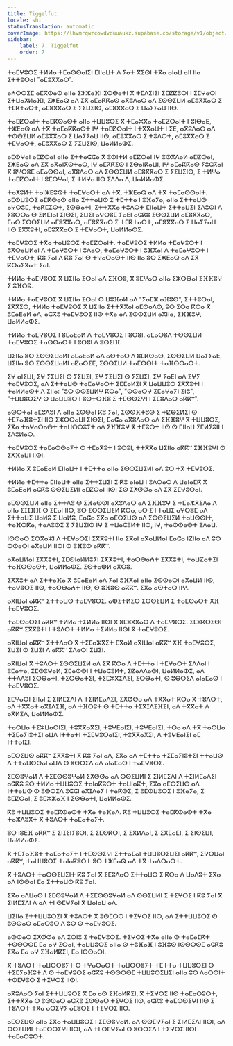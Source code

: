 ```yaml
---
title: Tiggelfut
locale: shi
statusTranslation: automatic
coverImage: https://lhvmrqwrcowdvduuaukz.supabase.co/storage/v1/object/public/strapi-uploads/small_cover-educacion-fundamental.webp-2d51a7828a2b1309555be27f7e2a61a0.webp
sidebar:
    label: 7. Tiggelfut
    order: 7
---
```

ⵜⴰⵎⵖⵓⵔⵉ ⵜⵍⵍⴰ ⵜⵎⴰⵙⵙⴰⵏⵉⵏ ⵎⵏⵏⴰⵡⵜ ⴷ ⵢⴰⵜ ⴳⵉⵙⵏ ⵜⴳⴰ ⴰⵏⴰⵡ ⴰⵏⵏ ⵏⵏⴰ ⵉⵜⵜⵓⵔⴰⵏ "ⴰⵎⵓⴳⴳⴰⵔ".

ⴰⵄⵔⵔⵉⵎ ⴰⵎⴽⵙⴰⵙ ⴰⵏⵏⴰ ⵉⵣⵣⴰⴼⵏ ⵉⵙⴱⴰⵜⵏ ⴳ ⵜⵎⴷⵉⵏⵉⵏ ⵉⵎⵇⵇⵓⵔⵏ ⵏ ⵉⵎⵖⴰⵔⵏ ⵉⵜⵡⴰⵅⵍⴰⴼⵏ, ⵉⵥⴹⴰⵕ ⴰⴷ ⵉⴳ ⴰⵎⴰⴽⴽⴰⵙ ⴰⴳⵓⴷⴰⵔ ⴰⴷ ⵉⵙⵙⵉⵡⵍ ⴰⵎⵓⴳⴳⴰⵔ ⵉ ⵜⵎⴽⵜⴰⵔⵜ, ⴰⵎⵓⴳⴳⴰⵔ ⵉ ⵢⵉⵡⵉⵏⵙ, ⴰⵎⵓⴳⴳⴰⵔ ⵉ ⵡⴰⵢⵢⴰⵡ ⵏⵏⵙ.

ⵜⴰⵎⵇⵔⴰⵏⵜ ⵜⴰⵎⴽⵙⴰⵙⵜ ⴰⵏⵏⴰ ⵜⵡⵡⵓⵔⵉ ⴳ ⵜⵎⴰⵣⴳⴰ ⵜⴰⵎⵇⵔⴰⵏⵜ ⵏ ⵓⵏⴱⴰⴹ, ⵜⵥⴹⴰⵕ ⴰⴷ ⵜⴳ ⵜⴰⵎⴰⴽⴽⴰⵙⵜ ⵏⵖ ⵜⴰⵎⵇⵔⴰⵏⵜ ⵏ ⵜⴳⴳⴰⵡⵜ ⵏ ⵉⴹ, ⴰⴳⵓⴷⴰⵔ ⴰⴷ ⵜⵙⵙⵉⵡⵍ ⴰⵎⵓⴳⴳⴰⵔ ⵉ ⵡⴰⵢⵢⴰⵡ ⵏⵏⵙ, ⴰⵎⵓⴳⴳⴰⵔ ⵉ ⵜⵓⴷⵔⵜ, ⴰⵎⵓⴳⴳⴰⵔ ⵉ ⵜⵎⵖⴰⵔⵜ, ⴰⵎⵓⴳⴳⴰⵔ ⵉ ⵢⵉⵡⵉⵏⵙ, ⵡⴰⵍⵍⴰⵀⵉ.

ⴰⵎⵙⵖⴰⵏ ⴰⵎⵇⵔⴰⵏ ⴰⵏⵏⴰ ⵉⵜⵜⴰⵛⵛⴰ ⴳ ⵓⵙⵏⵜⵍ ⴰⵎⵇⵔⴰⵏ ⵏⵖ ⵓⵙⴳⴷⴰⵍ ⴰⵎⵇⵔⴰⵏ, ⵉⵥⴹⴰⵕ ⴰⴷ ⵉⴳ ⴰⴳⴰⵏⴳⵙⵜⴰⵔ, ⵏⵖ ⴰⵎⴽⴽⵉⵙ ⵏ ⵉⴱⴰⵏⴽⴰⵡⵏ, ⵏⵖ ⴰⵎⴰⴽⴽⴰⵙ ⵢⵓⵛⴽⴰⵏ ⴳ ⵓⵖⵔⵓⵎ ⴰⵎⴰⵙⵙⴰⵏ, ⴰⴳⵓⴷⴰⵔ ⴰⴷ ⵉⵙⵙⵉⵡⵍ ⴰⵎⵓⴳⴳⴰⵔ ⵉ ⵢⵉⵡⵉⵏⵙ, ⵉ ⵜⵍⵖⴰ ⵜⴰⵎⵇⵔⴰⵏⵜ ⵏ ⵓⵎⵙⵖⴰⵏ, ⵉ ⵜⵍⵖⴰ ⵏⵏⵙ ⵉⴷⴷⴰ ⴷ, ⵡⴰⵍⵍⴰⵀⵉ.

ⵜⴰⵅⵓⵍⵜ ⵜⴰⵏⵥⴹⵓⵕⵜ ⵜⴰⵎⵖⴰⵔⵜ ⴰⴷ ⵜⴳ, ⵜⵥⴹⴰⵕ ⴰⴷ ⵜⴳ ⵜⴰⵎⴰⵙⵙⴰⵏⵜ. ⴰⵎⵙⵡⵓⵔⵉ ⴰⵎⴽⵙⴰⵙ ⴰⵏⵏⴰ ⵉⵜⵜⴰⵡⵙ ⵉ ⵜⵎⵜⵜⴰ ⵏ ⵓⴼⴰⵢⴰ, ⴰⵏⵏⴰ ⵉⵜⵜⴰⵡⵙ ⴰⵖⵔⵓⵎ, ⵜⴰⴽⵎⵉⵙⵜ, ⵉⵙⴱⴰⵜⵏ, ⵉⵜⵜⴳⴳⴰ ⵜⵓⴷⵔⵜ ⵎⵏⵏⴰⵡⵜ ⵉⵜⵜⴰⵡⵉⵏ ⵉⴷⵓⵙⵏ ⴷ ⵢⵓⵔⵔⴰ ⵙ ⵉⵍⵎⵏⴰⵏ ⵉⵏⵙⵉⵏ, ⵉⵡⵉⵏ ⴰⵖⵔⵓⵎ ⵢⴰⴹⵏ ⴰⵛⴽⵓ ⵉⵙⵙⵉⵡⵍ ⴰⵎⵓⴳⴳⴰⵔ, ⵎⴰⵙ ⵉⵙⵙⵉⵡⵍ ⴰⵎⵓⴳⴳⴰⵔ, ⴰⵎⵓⴳⴳⴰⵔ ⵉ ⵜⵎⴽⵜⴰⵔⵜ, ⴰⵎⵓⴳⴳⴰⵔ ⵉ ⵡⴰⵢⵢⴰⵡ ⵏⵏⵙ ⵉⴳⴳⵓⵜⵏ, ⴰⵎⵓⴳⴳⴰⵔ ⵉ ⵜⵎⵖⴰⵔⵜ, ⵡⴰⵍⵍⴰⵀⵉ.

ⵜⴰⵎⵖⵓⵔⵉ ⵜⴳⴰ ⵜⴰⵡⵓⵔⵉ ⵜⴰⵎⵇⵔⴰⵏⵜ. ⵜⴰⵎⵖⵓⵔⵉ ⵜⵍⵍⴰ ⵜⵎⴰⵖⵓⵔⵜ ⵏ ⵓⴳⵔⴰⵡⵍⴰⵏ ⴷ ⵜⵎⴰⵖⵓⵔⵜ ⵏ ⵓⴷⴰⵔ, ⵜⴰⵎⴰⵖⵓⵔⵜ ⵏ ⵓⴼⴳⴰⵏ ⴷ ⵜⴰⵎⴰⵖⵓⵔⵜ ⵏ ⵜⵎⵖⴰⵔⵜ, ⴽⵓ ⵢⴰⵏ ⴷ ⴽⵓ ⵢⴰⵏ ⵙ ⵜⵖⴰⵔⴰⵙⵜ ⵏⵏⵙ ⵏⵏⴰ ⵓⵔ ⵉⵥⴹⴰⵕ ⴰⴷ ⵉⴳ ⴽⵔⴰⵢⴳⴰⵜ ⵢⴰⵏ.

ⵜⵍⵍⴰ ⵜⴰⵎⵖⵓⵔⵉ ⴳ ⵡⵉⵏⵏⴰ ⵉⵔⴰⵏ ⴰⴷ ⵉⴼⵔⵓ, ⴳ ⵓⵎⵖⴰⵔ ⴰⵏⵏⴰ ⵉⵣⵔⴱⴰⵏ ⵉⴼⴼⵓⵖ ⵉ ⵓⴼⵔⵓ.

ⵜⵍⵍⴰ ⵜⴰⵎⵖⵓⵔⵉ ⴳ ⵡⵉⵏⵏⴰ ⵉⵔⴰⵏ ⵙ ⵡⵓⴼⴰⵍ ⴰⴷ "ⵢⴰⵎⵥ ⴰⴼⵓⵙ", ⵉⵜⵜⵓⵔⴰⵏ, ⵉⴳⴳⵉⵔ, ⵜⵍⵍⴰ ⵜⴰⵎⵖⵓⵔⵉ ⴳ ⵡⵉⵏⵏⴰ ⵉⵜⵜⴳⴳⴰⵏ ⴰⵎⵙⴰⴷⵙ, ⵓⵔ ⵉⵔⴰ ⴽⵔⴰ ⴳ ⵓⵎⴰⴹⴰⵍ ⴰⴷ, ⴰⵛⴽⵓ ⵜⴰⵎⵖⵓⵔⵉ ⵏⵏⵙ ⵜⴳⴰ ⴰⴷ ⵉⵙⵙⵉⵡⵍ ⴰⴳⵏⵏⴰ, ⵉⴼⴼⵓⵖ, ⵡⴰⵍⵍⴰⵀⵉ.

ⵜⵍⵍⴰ ⵜⴰⵎⵖⵓⵔⵉ ⵏ ⵓⵎⴰⴹⴰⵍ ⴷ ⵜⴰⵎⵖⵓⵔⵉ ⵏ ⵓⵔⵓⵏ. ⴰⵎⴰⵔⵓⴷ ⵜⵙⵙⵉⵡⵍ ⵜⴰⵎⵖⵓⵔⵉ ⵜⴰⵙⵙⴰⵔⵜ ⵏ ⵓⵔⵓⵏ ⴷ ⵓⵙⵉⵏⴼ.

ⵡⵉⵏⵏⴰ ⵓⵔ ⵉⵙⵙⵉⵡⴰⵍⵏ ⴰⵎⴰⴹⴰⵍ ⴰⴷ ⴰⵙⵜⴰⵔ ⴷ ⵓⵎⴽⵙⴰⵙ, ⵉⵙⵙⵉⵡⵍ ⵡⴰⵢⵢⴰⴹ, ⵡⵉⵏⵏⴰ ⵓⵔ ⵉⵙⵙⵉⵡⴰⵍⵏ ⴰⵇⴰⵔⵉⴹ, ⵉⵙⵙⵉⵡⵍ ⵜⴰⵎⵙⵙⵏⵜ ⵜⴰⴼⵙⵙⴰⵙⵜ.

ⵉⵖ ⴰⵏⵉⵡⵏ, ⵉⵖ ⵢⵉⵡⵉⵏ ⵙ ⵢⵉⵡⵉⵏ, ⵉⵖ ⵢⵉⵡⵉⵏ ⵙ ⵢⵉⵡⵉⵏ, ⵉⵖ ⵢⴰⴹⵏ ⴰⴷ ⵉⵖⵢ ⵜⴰⵎⵖⵓⵔⵉ, ⴰⴷ ⵉⵜⵜⴰⵡⵙ ⵜⴰⵎⴰⵖⴰⵔⵜ ⵉⵎⵎⴰⵍⵉⵏ ⴳ ⵡⴰⵡⵡⵓⵔ ⵉⴳⴳⵓⵜⵏ ⵏ ⵜⴰⵍⵍⴰⵙⵜ ⴷ ⵉⵏⵏⴰ: "ⵓⵔ ⵙⵙⵉⵡⵍⵖ ⴽⵔⴰ", "ⵙⵙⴰⵔⵖ ⵉⵎⴰⵖⴰⵢⵏ ⵉⵏⵓ", "ⵜⵡⵡⵓⵔⵉⵖ ⵙ ⵡⴰⵡⵡⵓⵔ ⵏ ⵓⵙⵜⵔⴼⵓ ⵉ ⵜⵎⵙⵙⵉⵖⵏ ⵏ ⵉⵎⵓⴷⴰⵔ ⴰⴽⴽⵯ".

ⴰⵙⵔⵜⴰⵏ ⴰⵎⵓⴷⵓⵏ ⴷ ⴰⵏⵏⴰ ⵉⵙⵙⴰⵏ ⴽⵓ ⵢⴰⵏ, ⵉⵙⵙⴼⵜⵓⵙ ⵉ ⵜⵇⴱⵉⵍⵉⵏ ⵙ ⵜⵎⵢⴰⴼⵓⵜⵉⵏ ⵏⵏⵙ ⵉⵣⵔⵔⴰⵡⵏ ⵉⵏⵙⵉⵏ, ⵎⴰⵛⴰ ⴰⴳⵓⴷⴰⵔ ⴰⴷ ⵉⴼⴼⵓⵖ ⴳ ⵜⵡⵡⵓⵔⵉ, ⵉⴳⴰ ⵜⴰⵖⴰⵔⴰⵙⵜ ⵜⴰⵡⵔⵔⵓⵢⵜ ⴰⴷ ⵉⴼⴼⵓⵖ ⴳ ⵜⵎⵓⵔⵜ ⵏⵏⵙ ⵙ ⵎⵏⵏⴰⵡ ⵉⵎⵍⵢⵓⵏⵏ ⵏ ⵉⴷⵓⵍⴰⵔ.

ⵜⴰⵎⵖⵓⵔⵉ ⵜⴰⵎⴰⵙⵙⴰⵢⵜ ⵙ ⵜⵎⴰⴳⵓⵜ ⵏ ⵓⵔⵓⵏ, ⵜⵜⴳⴳⴰ ⵡⵉⵏⵏⴰ ⴰⴽⴽⵯ ⵉⴼⴼⵓⵖⵏ ⵙ ⵉⵅⴼⴰⵡⵏ ⵏⵏⵙⵏ.

ⵜⵍⵍⴰ ⴳ ⵓⵎⴰⴹⴰⵍ ⵎⵏⵏⴰⵡⵜ ⵏ ⵜⵎⵜⵜⴰ ⴰⵏⵏⴰ ⵉⵙⵙⵉⵡⵉⵍⵏ ⴰⴷ ⵓⵔ ⵜⴳ ⵜⵎⵖⵓⵔⵉ.

ⵜⵍⵍⴰ ⵜⵎⵜⵜⴰ ⵎⵏⵏⴰⵡⵜ ⴰⵏⵏⴰ ⵉⵜⵜⵉⵡⵉⵏ ⵉ ⴽⵓ ⴰⵏⴰⵡ ⵏ ⵓⴷⵔⴰⵔ ⴷ ⵡⴰⵏⴰⵎⴽ ⴳ ⵓⵎⴰⴹⴰⵍ ⴰⵛⴽⵓ ⵙⵙⵉⵡⵉⵍⵏ ⴰⵎⵇⵔⴰⵏ ⵏⵏⵙⵏ ⵉⵙ ⵉⵅⵚⵚⴰ ⴰⴷ ⵉⴳ ⵉⵎⵖⵓⵔⴰⵏ.

ⴰⵎⵙⵙⵉⵡⵍ ⴰⵏⵏⴰ ⵉⵜⵜⴷⵓ ⵙ ⵉⴼⴰⵙⵙⵏ ⴰⴳⵓⴷⴰⵔ ⴰⴷ ⵉⴼⴼⵓⵖ ⵉ ⵜⵎⴰⵣⴳⵉⴷⴰ ⴷ ⴰⵏⵏⴰ ⵉⵊⵊⴼⴼ ⵙ ⵉⵎⴰⵏ ⵏⵏⵙ, ⵓⵔ ⵉⵙⵙⵉⵡⵉⵍ ⴽⵔⴰ, ⴰⵔ ⵉⵜⵜⴰⵡⵉ ⴰⵖⵔⵓⵎ ⴰⴷ ⵉⵜⵜⴰⵡⵉ ⵡⴰⵍⵓ ⵉ ⵡⴰⵍⵓ, ⵎⴰⵛⴰ ⵉⴳⴰ ⴰⵎⵔⵉⵡⵙ ⴰⴷ ⵉⵙⵙⵉⵡⵉⵍ ⵜⴰⵡⵙⵙⵏⵜ, ⵜⴰⴼⵔⴽⴰ, ⵜⴰⴷⵓⵙⵉ ⵉ ⵢⵉⵡⵉⵏⵙ ⵏⵖ ⵉ ⵜⵡⴰⵛⵓⵍⵜ ⵏⵏⵙ, ⵏⵖ, ⵜⴰⵙⵙⴰⵙⵜ ⵉⴷⴰⵡ.

ⵏⵙⵙⴰⵔ ⵉⵔⴳⴰⵣⵏ ⴷ ⵜⵎⵖⴰⵔⵉⵏ ⵉⴳⴳⵓⵜⵏ ⵏⵏⴰ ⵉⴳⴰⵏ ⴰⴳⴰⵡⵍⴰⵏ ⵎⴰⵛⴰ ⵏⵇⵏⵏⴰ ⴰⴷ ⵓⵔ ⵙⵙⴰⵔⵏ ⴰⴳⴰⵡⵍ ⵏⵏⵙⵏ ⵙ ⵓⴼⵓⵙ ⴰⴽⴽⵯ.

ⴰⴳⴰⵡⵍⴰⵏ ⵉⴳⴳⵓⵜⵏ, ⵉⵎⵙⵏⴰⵍⵍⵓⵢⵏ ⵉⴳⴳⵓⵜⵏ, ⵜⴰⵔⴱⴰⵄⵜ ⵉⴳⴳⵓⵜⵏ, ⵜⴰⵡⵇⴰⵜⵉⵏ ⵜⴰⴼⵙⵙⴰⵙⵜ, ⵡⴰⵍⵍⴰⵀⵉ. ⵉⵙⵜⴰⵀⵍ ⴰⴳⵔⵓ.

ⵉⴳⴳⵓⵜ ⴰⴷ ⵉⵜⵜⴰⴼⴰ ⴳ ⵓⵎⴰⴹⴰⵍ ⴰⴷ ⵢⴰⵏ ⵓⴼⴳⴰⵏ ⴰⵏⵏⴰ ⵉⵙⵙⴰⵔⵏ ⴰⴳⴰⵡⵍ ⵏⵏⵙ, ⵜⴰⵖⵓⵔⵉ ⵏⵏⵙ, ⵜⴰⵔⴱⴰⵄⵜ ⵏⵏⵙ, ⵙ ⵓⴼⵓⵙ ⴰⴽⴽⵯ. ⵉⴳⴰ ⴰⵙⵜⴰⵔ ⵏⵏⵖ.

ⴰⴳⵏⵡⴰⵏ ⴰⴽⴽⵯ ⵉⵜⵜⴰⵡⵙ ⵜⴰⵎⵖⵓⵔⵉ. ⴰⵀⵉⵜⵍⵉⵔ ⵉⵙⵙⵉⵡⵍ ⵉ ⵜⴰⵎⵙⴰⵔⵜ ⵅⴼ ⵜⴰⵎⵖⵓⵔⵉ.

ⵜⴰⵎⵙⴰⵔⵉⵏ ⴰⴽⴽⵯ ⵜⵍⵍⴰ ⵜⵉⵍⵍⴰ ⵏⵏⵙⵏ ⴳ ⵓⵎⵓⴳⴳⴰⵔ ⴷ ⵜⴰⵎⵖⵓⵔⵉ. ⵉⵎⵓⴽⵔⵉⵙⵏ ⴰⴽⴽⵯ ⵉⴳⴳⵓⵜⵏ ⵏ ⵜⵓⴷⵔⵜ ⵜⵍⵍⴰ ⵜⵉⵍⵍⴰ ⵏⵏⵙⵏ ⴳ ⵜⴰⵎⵖⵓⵔⵉ.

ⴰⴳⵏⵡⴰⵏ ⴰⴽⴽⵯ ⵉⵜⵜⴷⴰⵔ ⴳ ⵜⵉⵎⴰⵣⴳⵉⵜ ⵎⴳⴰⵍ ⴰⴳⵏⵡⴰⵏ ⴰⴽⴽⵯ ⵅⴼ ⵜⴰⵎⵖⵓⵔⵉ, ⵉⵡⵉⵏ ⵙ ⵉⵡⵉⵏ ⴷ ⴰⴽⴽⵯ ⵉⴷⴰⵔⵏ ⵉⵡⵉⵏ.

ⴰⴳⵏⵡⴰⵏ ⴳ ⵜⵓⴷⵔⵜ ⵉⵙⵙⵉⵡⵉⵍ ⴰⴷ ⵉⴳ ⴽⵔⴰ ⴷ ⵜⵎⵜⵜⴰ ⵏ ⵜⵎⵖⴰⵔⵜ ⵉⴷⴷⴰⵏ ⵏ ⵓⵎⴰⵜⴰ, ⵉⵎⵙⵓⵖⴰⵍ, ⵉⵎⴰⵙⵙⵏ ⵏ ⵜⵡⴰⵛⵓⵍⵜ, ⵉⵇⴰⴷⴷⴰⵙⵏ, ⵡⴰⵍⵍⴰⵀⵉ, ⴰⴷ ⵜⵜⴷⴷⵓⵏ ⵉⵔⴱⴰⵜⵏ, ⵜⵉⵔⴱⴰⵜⵉⵏ, ⵜⵉⵎⵣⴳⵉⴷⵉⵏ, ⵉⵔⴱⴰⵜⵏ, ⵙ ⵓⴱⵔⵉⴷ ⴰⵏⴰⵎⴰⵙ ⵏ ⵜⴰⵎⵖⵓⵔⵉ.

ⵉⵎⵖⴰⵔⵏ ⵉⵏⵏⴰⵏ ⵉ ⵉⵏⵍⵎⵉⴷⵏ ⴷ ⵜⵉⵏⵍⵎⴰⴷⵉⵏ, ⵉⵅⵚⵚⴰ ⴰⴷ ⵜⴳⴳⴰⵜ ⴽⵔⴰ ⴳ ⵜⵓⴷⵔⵜ, ⴰⴷ ⵜⴳⴳⴰⵜ ⴰⴳⵊⴷⵉⴼ, ⴰⴷ ⵜⴼⵔⵓⵜ ⵙ ⵜⵎⵜⵜⴰ ⵜⵉⴳⵊⴷⵉⴼⵉⵏ, ⴰⴷ ⵜⴳⴳⴰⵜ ⴷ ⴰⴳⵍⵉⴷ, ⵡⴰⵍⵍⴰⵀⵉ.

ⵜⴰⵔⵡⴰ ⵜⵉⵣⵡⴰⵔⵏⵉⵏ, ⵜⵓⴳⴳⴰⴳⵉⵏ, ⵜⵓⵖⴹⴰⵏⵉⵏ, ⵜⵓⵖⴹⴰⵏⵉⵏ, ⵜⵔⴰ ⴰⴷ ⵜⴳ ⵜⴰⵔⵡⴰ ⵜⵉⵎⴰⵢⵏⵓⵜⵉⵏ ⴰⵡⴷ ⵏⵜⵜⴰⵜⵏ ⵜⵉⵎⵖⵓⵔⴰⵏⵉⵏ, ⵜⵓⴳⴳⴰⴳⵉⵏ, ⴷ ⵜⵓⵖⴹⴰⵏⵉⵏ ⴰⵎ ⵏⵜⵜⴰⵏⵉⵏ.

ⴰⵎⵔⵉⵡⵙ ⴰⴽⴽⵯ ⵉⴳⴳⵓⵜⵏ ⴳ ⴽⵓ ⵢⴰⵏ ⴰⴷ, ⵉⴳⴰ ⴰⴷ ⵜⵎⵜⵜⴰ ⵜⵉⵎⴰⵢⵏⵓⵜⵉⵏ ⵜⵜⴰⵡⵙ ⴷ ⵜⵜⴰⵡⵙⵙⴰⵏ ⴰⵡⴷ ⵙ ⵓⴱⵔⵉⴷ ⴰⴷ ⴰⵏⴰⵎⴰⵙ ⵏ ⵜⴰⵎⵖⵓⵔⵉ.

ⵉⵎⵙⵓⵖⴰⵍ ⴷ ⵜⵉⵎⵙⵙⵓⵖⴰⵍ ⵉⵅⵚⵚⴰ ⴰⴷ ⵙⵙⵉⵡⵍⵏ ⵉ ⵉⵏⵍⵎⵉⴷⵏ ⴷ ⵜⵉⵏⵍⵎⴰⴷⵉⵏ ⴰⵛⴽⵓ ⵓⵔ ⵜⵍⵍⴰ ⵜⵡⵡⵓⵔⵉ ⵜⴰⵏⴰⴽⵓⵔⵜ ⵜⴰⵡⵏⴰⴽⵜ, ⵉⴳⴰ ⴰⵎⵔⵉⵡⵙ ⴰⴷ ⵏⵜⵜⴰⵡⵙ ⵙ ⵓⴱⵔⵉⴷ ⵓⵛⵛⵏ ⴰⴳⵊⴷⴰⵢ ⵏ ⵜⴰⴽⵙⵉ, ⵉ ⵓⵎⵙⵡⵓⵔⵉ ⵏ ⵓⴼⴰⵢⴰ, ⵉ ⵓⵎⵇⵔⴰⵏ, ⵉ ⵓⵎⵣⵣⴰⴼ ⵏ ⵉⵙⴱⴰⵜⵏ, ⵡⴰⵍⵍⴰⵀⵉ.

ⴽⵓ ⵜⵡⵡⵓⵔⵉ ⵜⴰⵎⴽⵙⴰⵙⵜ ⵜⴳⴰ ⵜⴰⴼⴰⴷ. ⴽⵓ ⵜⵡⵡⵓⵔⵉ ⵜⴰⵎⴽⵙⴰⵙⵜ ⵜⴳⴰ ⵜⴰⵣⴷⵓⴳⵜ ⴳ ⵜⵓⴷⵔⵜ ⵜⴰⵎⴰⵜⴰⵢⵜ.

ⵓⵔ ⵏⵓⴹⴼ ⴰⴽⴽⵯ ⵉ ⵉⵏⵊⵉⵏⵢⵓⵔⵏ, ⵉ ⵉⵎⵙⴽⵔⵏ, ⵉ ⵉⴳⵍⴷⴰⵏ, ⵉ ⵉⴳⵎⴰⵎⵏ, ⵉ ⵉⵏⵙⵉⵡⵏ, ⵡⴰⵍⵍⴰⵀⵉ.

ⴳ ⵜⵎⵢⴰⴼⵓⵜ ⵜⴰⵎⴰⵜⴰⵢⵜ ⵏ ⵜⵎⵙⵙⵉⵖⵏ ⵉⵜⵜⴰⵎⴰⵏ ⵜⵡⵡⵓⵔⵉⵡⵉⵏ ⴰⴽⴽⵯ, ⵉⵖⵔⵡⴰⵏ ⴰⴽⴽⵯ, ⵜⴰⵡⵡⵓⵔⵉ ⵜⴰⵏⴰⴽⵓⵔⵜ ⵓⵔ ⵜⵥⴹⴰⵕ ⴰⴷ ⵜⴳ ⵜⴰⴷⵔⴰⵔⵜ.

ⴳ ⵜⵓⴷⵔⵜ ⵜⴰⵙⵙⵉⵡⵉⵏⵜ ⴽⵓ ⵢⴰⵏ ⴳ ⵉⵎⵓⴷⴰⵔ ⵉⵜⵜⴰⵡⵙ ⵉ ⴽⵔⴰ ⴷ ⵡⴰⴷⵓⵜ ⵉⴳⴰ ⴰⴷ ⵏⵙⵙⴰⵏ ⵎⴰ ⵉⵜⵜⴰⵡⵙ ⴽⵓ ⵢⴰⵏ.

ⵉⴳⴰ ⴰⴷⵡⴰⵙ ⵏ ⵉⵎⵙⵓⵖⴰⵍ ⴷ ⵜⵉⵎⵙⵙⵓⵖⴰⵍ ⴰⴷ ⵙⵙⵉⵡⵍⵏ ⵉ ⵜⵉⵖⵔⵉ ⵏ ⴽⵓ ⵢⴰⵏ ⴳ ⵉⵏⵍⵎⵉⴷⵏ ⴷ ⴰⴷ ⵜⵏ ⵙⵎⵖⵢⴰⵏ ⴳ ⵡⴰⵏⴰⵡ ⴰⴷ.

ⵡⵉⵏⵏⴰ ⵉⵜⵜⵡⵡⵓⵔⵉⵏ ⴳ ⵜⵓⴷⵔⵜ ⴳ ⵓⵙⵎⵔⵙ ⵏ ⵜⵉⵖⵔⵉ ⵏⵏⵙ, ⴰⴷ ⵉⵜⵜⵡⵡⵓⵔⵉ ⵙ ⵓⵙⵙⴰⵔ ⴰⵎⴰⵔⵓⵔ ⴷ ⵓⵔ ⵙ ⵜⴰⵎⵖⵓⵔⵉ.

ⴰⵙⵙⴰⵔ ⵉⵅⵚⵚⴰ ⴰⴷ ⵉⵔⵏⵓ ⵉ ⵜⴰⵎⵖⵓⵔⵉ. ⵜⵉⵖⵔⵉ ⵜⴳⴰ ⴰⵏⵏⴰ ⵙ ⵜⴰⵎⴰⵎⴽⵜ ⵜⵙⵙⵔⵙⵎ ⵎⴰ ⴰⵖ ⵉⵔⴰⵏ, ⵜⴰⵡⵡⵓⵔⵉ ⴰⵏⵏⴰ ⵙ ⵜⵓⴼⴰⴼ ⵏ ⵓⴼⵓⵙ ⵏⵙⵙⵔⵙⵎ ⴰⵛⴽⵓ ⵉⴳⴰ ⵎⴰ ⴰⵖ ⵉⴼⴰⵍⴽⵉⵏ, ⵎⴰ ⵏⵙⵙⴰⵔⵏ.

ⴳ ⵜⵓⴷⵔⵜ ⵜⴰⵡⵔⵔⵓⵢⵜ ⵙ ⵜⵖⴰⵔⴰⵙⵜ ⵜⴰⵡⵔⵔⵓⵢⵜ ⵜⵎⵜⵜⴰ ⵜⵡⵡⵓⵔⵉⵏ ⵙ ⵜⵉⵎⵢⴰⴼⵓⵜ ⴷ ⵙ ⵜⴰⵎⵖⵓⵔⵉ ⴰⵛⴽⵓ ⵜⵙⵙⵔⵙⵎ ⵜⵡⵡⵓⵔⵉⵡⵉⵏ ⴰⵏⵏⴰ ⵓⵔ ⴷⴰⵔⵙⵏⵜ ⵜⵙⵎⵖⵓⵔ ⵉ ⵜⵉⵖⵔⵉ ⵏⵏⵙⵏ.

ⴰⴳⵓⴷⴰⵔ ⵢⴰⵏ ⵉⵜⵜⵡⵡⵓⵔⵉ ⴳ ⵎⴰ ⴰⵙ ⵉⴼⴰⵍⴽⵉⵏ, ⴳ ⵜⵉⵖⵔⵉ ⵏⵏⵙ ⵜⴰⵎⴰⵔⵓⵔⵜ, ⵉⵜⵜⴳⴳⴰ ⵙ ⵓⵙⵙⴰⵔ ⴰⵛⴽⵓ ⵉⵙⵙⴰⵔ ⵜⵉⵖⵔⵉ ⵏⵏⵙ, ⴰⵛⴽⵓ ⵜⴰⵎⵙⵙⵉⵖⵏ ⵏⵏⵙ ⵉ ⵜⵓⴷⵔⵜ ⵜⴳⴰ ⴰⵙⵉⵖⵢ ⴰⵎⵓⵔⵉ ⵏ ⵜⵉⵖⵔⵉ ⵏⵏⵙ.

ⴰⵎⵔⵉⵡⵙ ⴰⵏⵏⴰ ⵉⴳⴰ ⵜⴰⵡⵡⵓⵔⵉ ⵏ ⵉⵎⵙⵓⵖⴰⵍ. ⴰⴷ ⵙⵙⵎⵖⵢⴰⵏ ⵉ ⵉⵏⵍⵎⵉⴷⵏ ⵏⵏⵙⵏ, ⴰⴷ ⵙⵙⵉⵡⵍⵏ ⵜⴰⵎⵙⵙⵉⵖⵏ ⵏⵏⵙⵏ, ⴰⴷ ⵜⵏ ⵙⵎⵖⵢⴰⵏ ⵙ ⵓⴱⵔⵉⴷ ⵏ ⵜⵉⵖⵔⵉ ⵏⵏⵙⵏ ⵜⴰⵎⴰⵔⵓⵔⵜ.


